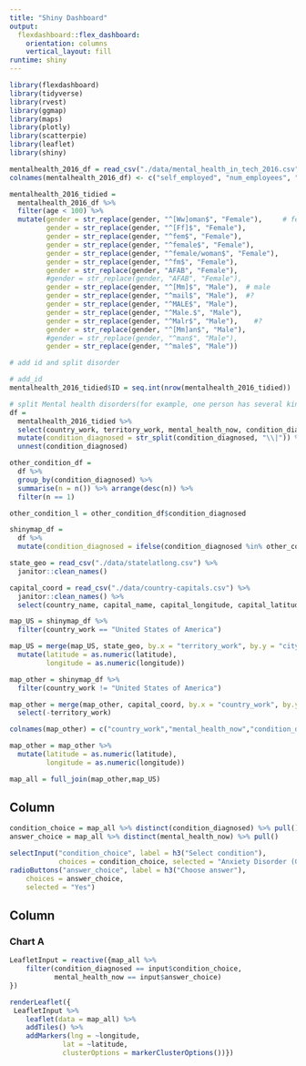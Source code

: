 ```yaml
---
title: "Shiny Dashboard"
output: 
  flexdashboard::flex_dashboard:
    orientation: columns
    vertical_layout: fill
runtime: shiny
---
```

```r
library(flexdashboard)
library(tidyverse)
library(rvest)
library(ggmap)
library(maps)
library(plotly)
library(scatterpie)
library(leaflet)
library(shiny)
```



```r
mentalhealth_2016_df = read_csv("./data/mental_health_in_tech_2016.csv") 
colnames(mentalhealth_2016_df) <- c("self_employed", "num_employees", "tech_company", "tech_role", "benefits", "care_options", "employer_discussion", "employer_help", "enonymity", "medical_leave", "mental_health_consequences", "phys_health_consequences", "coworkers_discussion", "supervisor_discussion", "mental_vs_physical", "obs_consequence", "medical_coverage", "help_resourcces", "whether_reveal_business_contacts", "reveal_concequences_business_contects", "whether_reveal_coworkers", "reveal_concequences_coworkers", "productivity_affect", "work_time_affected", "preemployers", "preemployers_benefits", "preemployers_care_options", "preemployers_discussion", "preemployer_help", "pre_anonymity", "pre_mental_health_consequences", "pre_phys_health_consequences", "pre_coworkers_discussion", "pre_supervisors_discussion", "pre_mental_vs_physical", "pre_obs_consequence", "physical_health_interview", "physical_health_interview_reason", "mental_health_interview", "mental_health_interview_reason", "career_influence", "coworkers_view", "friends_family_share", "unsupportive_badly_handled", "less_likely_reveal", "family_history", "mental_health_previous", "mental_health_now", "condition_diagnosed", "possible_condition", "professional_diagnosed", "condition_professional_diagnosed", "seek_treatment", "work_interferes_treated", "work_interferes_untreated", "age", "gender", "country_live", "territory_live", "country_work", "territory_work", "work_position_kind", "work_remotely")


```


```r
mentalhealth_2016_tidied =
  mentalhealth_2016_df %>% 
  filter(age < 100) %>% 
  mutate(gender = str_replace(gender, "^[Ww]oman$", "Female"),     # female
         gender = str_replace(gender, "^[Ff]$", "Female"),
         gender = str_replace(gender, "^fem$", "Female"),
         gender = str_replace(gender, "^female$", "Female"),
         gender = str_replace(gender, "^female/woman$", "Female"),
         gender = str_replace(gender, "^fm$", "Female"),
         gender = str_replace(gender, "AFAB", "Female"),
         #gender = str_replace(gender, "AFAB", "Female"),
         gender = str_replace(gender, "^[Mm]$", "Male"),  # male
         gender = str_replace(gender, "^mail$", "Male"),  #?
         gender = str_replace(gender, "^MALE$", "Male"),
         gender = str_replace(gender, "^Male.$", "Male"),
         gender = str_replace(gender, "^Malr$", "Male"),    #?
         gender = str_replace(gender, "^[Mm]an$", "Male"),
         #gender = str_replace(gender, "^man$", "Male"),
         gender = str_replace(gender, "^male$", "Male"))

```

```r
# add id and split disorder

# add_id
mentalhealth_2016_tidied$ID = seq.int(nrow(mentalhealth_2016_tidied))

# split Mental health disorders(for example, one person has several kinds of MH disorders)
df = 
  mentalhealth_2016_tidied %>% 
  select(country_work, territory_work, mental_health_now, condition_diagnosed) %>% 
  mutate(condition_diagnosed = str_split(condition_diagnosed, "\\|")) %>% 
  unnest(condition_diagnosed) 
```

```r
other_condition_df =
  df %>% 
  group_by(condition_diagnosed) %>% 
  summarise(n = n()) %>% arrange(desc(n)) %>% 
  filter(n == 1)

other_condition_l = other_condition_df$condition_diagnosed

shinymap_df =
  df %>% 
  mutate(condition_diagnosed = ifelse(condition_diagnosed %in% other_condition_l, "other", condition_diagnosed))

state_geo = read_csv("./data/statelatlong.csv") %>% 
  janitor::clean_names()

capital_coord = read_csv("./data/country-capitals.csv") %>% 
  janitor::clean_names() %>% 
  select(country_name, capital_name, capital_longitude, capital_latitude)

map_US = shinymap_df %>% 
  filter(country_work == "United States of America") 

map_US = merge(map_US, state_geo, by.x = "territory_work", by.y = "city") %>% 
  mutate(latitude = as.numeric(latitude),
         longitude = as.numeric(longitude))

map_other = shinymap_df %>% 
  filter(country_work != "United States of America") 

map_other = merge(map_other, capital_coord, by.x = "country_work", by.y = "country_name") %>% 
  select(-territory_work) 

colnames(map_other) = c("country_work","mental_health_now","condition_diagnosed","territory_work", "longitude", "latitude" )

map_other = map_other %>% 
  mutate(latitude = as.numeric(latitude),
         longitude = as.numeric(longitude))

map_all = full_join(map_other,map_US)


```
Column {.sidebar}
-----------------------------------------------------------------------

```r

condition_choice = map_all %>% distinct(condition_diagnosed) %>% pull()
answer_choice = map_all %>% distinct(mental_health_now) %>% pull()

selectInput("condition_choice", label = h3("Select condition"),
            choices = condition_choice, selected = "Anxiety Disorder (Generalized, Social, Phobia, etc)")
radioButtons("answer_choice", label = h3("Choose answer"),
    choices = answer_choice, 
    selected = "Yes")


```

Column {data-width=650}
-----------------------------------------------------------------------

### Chart A
```r
LeafletInput = reactive({map_all %>%
    filter(condition_diagnosed == input$condition_choice,
           mental_health_now == input$answer_choice)
})

renderLeaflet({
 LeafletInput %>% 
    leaflet(data = map_all) %>%
    addTiles() %>%
    addMarkers(lng = ~longitude,
             lat = ~latitude,
             clusterOptions = markerClusterOptions())})

```

